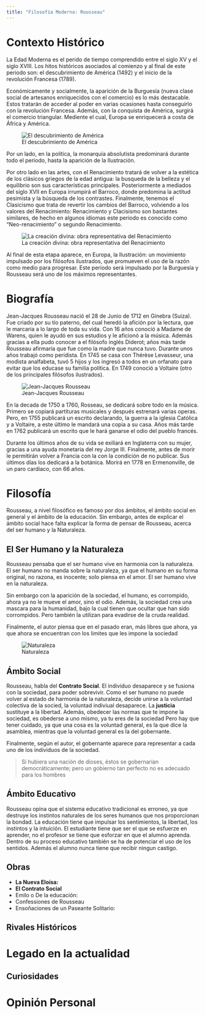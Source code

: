 ```yaml
---
title: "Filosofía Moderna: Rousseau"
---
```


# Contexto Histórico

La Edad Moderna es el perido de tiempo comprendido entre el siglo XV y el siglo XVIII. Los hitos históricos asociados al comienzo y al final de este periodo son: el descubrimiento de América (1492) y el inicio de la revolución Francesa (1789).

Económicamente y socialmente, la aparición de la Burguesía (nueva clase social de artesanos enriquecidos con el comercio) es lo más destacable. Estos tratarán de acceder al poder en varias ocasiones hasta conseguirlo con la revolución Francesa. Además, con la conquista de América, surgirá el comercio triangular. Mediente el cual, Europa se enriquecerá a costa de África y América.

![El descubrimiento de América](img/Conquist.jpg)


Por un lado, en la política, la monarquía absolutista predominará durante todo el periodo, hasta la aparición de la Ilustración.

Por otro lado en las artes,  con el Renacimiento tratará de volver a la estética de los clásicos griegos de la edad antigua: la busqueda de la belleza y el equilibrio son sus características principales. Posteriormente a mediados del siglo XVII en Europa irrumpirá el Barroco, donde predomina la actitud pesimista y la búsqueda de los contrastes. Finalmente, tenemos el Clasicismo que trata de revertir los cambios del Barroco, volviendo a los valores del Renacimiento: Renacimiento y Clacisismo son bastantes similares, de hecho en algunos idiomas este periodo es conocido como "Neo-renacimiento" o segundo Renacimiento.

![La creación divina: obra representativa del Renacimiento](img/sixtina.jpg)

Al final de esta etapa aparece, en Europa, la Ilustración: un movimiento impulsado por los filósofos ilustrados, que promueven el uso de la razón como medio para progresar. Este periodo será impulsado por la Burguesía y Rousseau será uno de los máximos representantes.

# Biografía

Jean-Jacques Rousseau nació el 28 de Junio de 1712 en Ginebra (Suiza). Fue criado por su tío paterno, del cual heredó la afición por la lectura, que le marcaria a lo largo de toda su vida. Con 16 años conoció a Madame de Warens, quien le ayudó en sus estudios y le aficionó a la música. Además gracias a ella pudo conocer a el filósofo inglés Diderot; años más tarde Rousseau afirmaría que fue como la madre que nunca tuvo. Durante unos años trabajó como peridista. En 1745 se casa con Thérèse Levasseur, una modista analfabeta, tuvó 5 hijos y los ingresó a todos en un orfanato para evitar que los educase su familia política. En 1749 conoció a Voltaire (otro de los principales filósofos ilustrados).

![Jean-Jacques Rousseau](/img/ross.jpg)

En la decada de 1750 a 1760, Rosseau, se dedicará sobre todo en la música. Primero se copiará partituras musicales y  después estrenará varias operas. Pero, en 1755 publicará un escrito declarando, la guerra a la iglesia Católica y a Voltaire, a este último le mandará una copia a su casa. Años más tarde en 1762 publicará un escrito que le hará ganarse el odio del pueblo francés.

Durante los últimos años de su vida se exiliará en Inglaterra con su mujer, gracias a una ayuda monetaria del rey Jorge III. Finalmente, antes de morir le permitirán volver a Francia con la con la condición de no publicar. Sus últimos días los dedicará a la botánica. Morirá en 1778 en Ermenonville, de un paro cardíaco, con 66 años.

# Filosofía

Rousseau, a nivel filosófico es famoso por dos ámbitos, el ámbito social en general y el ámbito de la educación. Sin embargo, antes de explicar el ámbito social hace falta explicar la forma de pensar de Rousseau, acerca del ser humano y la Naturaleza.

## El Ser Humano y la Naturaleza

Rousseau pensaba que el ser humano vive en harmonia con la naturaleza. El ser humano no manda sobre la naturaleza, ya que el humano en su forma original, no razona, es inocente; solo piensa en el amor. El ser humano vive en la naturaleza.

 Sin embargo con la aparición de la sociedad, el humano, es corrompido, ahora ya no le mueve el amor, sino el odio. Además, la sociedad crea una mascara para la humanidad, bajo la cual tienen que ocultar que han sido corrompidos. Pero también la utilizan para evadirse de la cruda realidad. 

 Finalmente, el autor piensa que en el pasado eran, más libres que ahora, ya que ahora se encuentran con los limites que les  impone la sociedad


![Naturaleza](img/Nat.jpg)


## Ámbito Social

Rousseau, habla del **Contrato Social**. El individuo desaparece y se fusiona con la sociedad, para poder sobrevivir. Como el ser humano no puede volver al estado de harmonia de la naturaleza, decide unirse a la voluntad colectiva de la socied, la voluntad indiviual desaparece. La **justicia** sustituye a la libertad. Además, obedecer las normas que te impone la sociedad, es obederse a uno mismo, ya tu eres de la sociedad Pero hay que tener cuidado, ya que una cosa es la voluntad general, es la que dice la asamblea, mientras que la voluntad general es la del gobernante.

Finalmente, según el autor, el gobernante aparece para representar a cada uno de los individuos de la sociedad.

> Si hubiera una nación de dioses, éstos se gobernarían democráticamente; pero un gobierno tan perfecto no es adecuado para los hombres

## Ámbito Educativo

Rousseau opina que el sistema educativo tradicional es erroneo, ya que destruye los instintos naturales de los seres humanos que nos proporcionan la bondad. La educación tiene que impulsar los sentimientos, la libertad, los instintos y la intuición. El estudiante tiene que ser el que se esfuerze en aprender, no el profesor se tiene que esforzar en que el alumno aprenda. Dentro de su proceso educativo también se ha de potenciar el uso de los sentidos. Además el alumno nunca tiene que recibir ningun castigo.

## Obras

- **La Nueva Eloísa:**
- **El Contrato Social**
- Emilo o De la educación:
- Confessiones de Rousseau
- Ensoñaciones de un Paseante Solitario:

## Rivales Históricos

# Legado en la actualidad
## Curiosidades

# Opinión Personal 